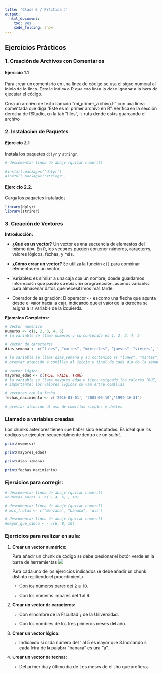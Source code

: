 ```yaml
---
title: 'Clase 6 / Práctica 1'
output:
  html_document:
    toc: yes
    code_folding: show
---
```


## Ejercicios Prácticos

### 1. Creación de Archivos con Comentarios

#### Ejercicio 1.1

Para crear un comentario en una línea de código se usa el signo numeral al inicio de la línea. Esto le indica a R que esa línea la debe ignorar a la hora de ejecutar el código.

Crea un archivo de texto llamado "mi_primer_archivo.R" con una línea comentada que diga "Este es mi primer archivo en R". Verifica en la sección derecha de RStudio, en la tab "files", la ruta donde estás guardando el archivo

### 2. Instalación de Paquetes

#### Ejercicio 2.1

Instala los paquetes `dplyr` y `stringr`.

```r
# descomentar línea de abajo (quitar numeral)

#install.packages('dplyr')
#install.packages('stringr')
```

#### Ejercicio 2.2.

Carga los paquetes instalados

```r
library(dplyr)
library(stringr)
```

### 3. Creación de Vectores

**Introducción:**

-   **¿Qué es un vector?** Un vector es una secuencia de elementos del mismo tipo. En R, los vectores pueden contener números, caracteres, valores lógicos, fechas, y más.

-   **¿Cómo crear un vector?** Se utiliza la función `c()` para combinar elementos en un vector.

-   Variables: es similar a una caja con un nombre, donde guardamos información que puede cambiar. En programación, usamos variables para almacenar datos que necesitamos más tarde.

-   Operador de asignación: El operador `<-` es como una flecha que apunta desde el valor hacia la caja, indicando que el valor de la derecha se asigna a la variable de la izquierda.

**Ejemplos Completos:**

```r
# Vector numérico
numeros <- c(1, 2, 3, 4, 5)
# la variable se llama numeros y su contenido es 1, 2, 3, 4, 5

```

```r
# Vector de caracteres
dias_semana <- c("lunes", "martes", "miércoles", "jueves", "viernes", "sábado", "domingo")

# la variable se llama dias_semana y su contenido es "lunes", "martes",....
# prestar atención a comillas al inicio y final de cada día de la semana
```

```r
# Vector lógico
mayores_edad <- c(TRUE, FALSE, TRUE)
# la variable se llama mayores_edad y tiene asignado los valores TRUE, FALSE,TRUE 
# importante: los valores lógicos no van entre comillas

```

```r
# vectores con la fecha
fechas_nacimiento <- c('2010-01-01', "2005-06-10",'1999-10-31')

# prestar atención al uso de comillas simples y dobles
```

### Llamado a variables creadas

Los chunks anteriores tienen que haber sido ejecutados. Es ideal que los códigos se ejecuten secuencialmente dentro de un *script*.

```r
print(numeros)
```

```r
print(mayores_edad)
```

```r
print(dias_semana)
```

```r
print(fechas_nacimiento)
```

### **Ejercicios para corregir:**

```r
# descomentar línea de abajo (quitar numeral)
#numeros_pares <- c(2, 4, 6, , 10)
```

```r
# descomentar línea de abajo (quitar numeral)
# mis_frutas <- c("manzana', "banana", 'uva´)
```

```r
# descomentar línea de abajo (quitar numeral)
#mayor_que_cinco < - c(6, 8, 10)
```

### Ejercicios para realizar en aula:

1.  **Crear un vector numérico:**

    Para añadir un chunk de código se debe presionar el botón verde en la barra de herramientas ![](/images/laboratorios/chunk.png)

    Para cada uno de los ejercicios indicados se debe añadir un chunk distinto repitiendo el procedimiento

    -   Con los números pares del 2 al 10.

    -   Con los números impares del 1 al 9.

2.  **Crear un vector de caracteres:**

    -   Con el nombre de la Facultad y de la Universidad.

    -   Con los nombres de los tres primeros meses del año.

3.  **Crear un vector lógico:**

    -   Indicando si cada número del 1 al 5 es mayor que 3.Indicando si cada letra de la palabra "banana" es una "a".

4.  **Crear un vector de fechas:**

    -   Del primer día y último día de tres meses de el año que prefieras
